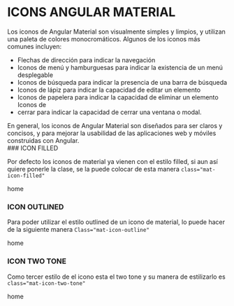
<Meta title="Clases/icon" />
<style>
  {`
  .outlined{
    display:flex;
    flex-direction:column;
    gap:8px;
  }
  .img-desing{
    width:40%;
  }
  .small{
    font-size:16px;
    height:16px;
    width:16px;
  }
  .medium{
    font-size:20px;
    height:20px;
    width:20px;
  }
  .large{
    font-size:33px;
    height:33px;
    width:33px;
  }
  #icon-outlined{
    margin-block:8px !important;
  }
  .icons{
    display:flex;
    align-items:center;
  }
`}
</style>

# ICONS ANGULAR MATERIAL

Los iconos de Angular Material son visualmente simples y limpios, y utilizan una paleta de colores monocromáticos.
Algunos de los iconos más comunes incluyen:

<ul>
  <li>Flechas de dirección para indicar la navegación</li>
  <li>
    Iconos de menú y hamburguesas para indicar la existencia de un menú
    desplegable
  </li>
  <li>Iconos de búsqueda para indicar la presencia de una barra de búsqueda</li>
  <li>Iconos de lápiz para indicar la capacidad de editar un elemento</li>
  <li>
    Iconos de papelera para indicar la capacidad de eliminar un elemento Iconos
    de
  </li>
  <li>cerrar para indicar la capacidad de cerrar una ventana o modal.</li>
</ul>
En general, los iconos de Angular Material son diseñados para ser claros y concisos,
y para mejorar la usabilidad de las aplicaciones web y móviles construidas con Angular.
<br />
### ICON FILLED

Por defecto los iconos de material ya vienen con el estilo filled,
si aun así quiere ponerle la clase, se la puede colocar de esta manera `class="mat-icon-filled"`

<Canvas>
  <mat-icon class="material-icons-two-tone mat-icon-filled">home</mat-icon>
</Canvas>

### ICON OUTLINED

Para poder utilizar el estilo outlined de un icono de material, lo puede hacer de la siguiente manera
`Class="mat-icon-outline"`

<Canvas>
  <mat-icon class="material-icons-two-tone mat-icon-outlined">home</mat-icon>
</Canvas>

### ICON TWO TONE

Como tercer estilo de el icono esta el two tone y su manera de estilizarlo es `class="mat-icon-two-tone"`

<Canvas>
  <mat-icon class="material-icons-two-tone mat-icon-two-tone">home</mat-icon>
</Canvas>

